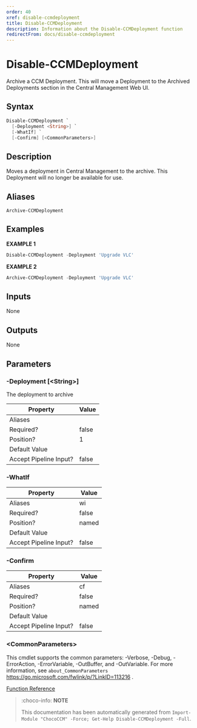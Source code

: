 ```yaml
---
order: 40
xref: disable-ccmdeployment
title: Disable-CCMDeployment
description: Information about the Disable-CCMDeployment function
redirectFrom: docs/disable-ccmdeployment
---
```


# Disable-CCMDeployment

<!-- This documentation is automatically generated from /Disable-CCMDeployment.ps1 using GenerateDocs.ps1. Contributions are welcome at the original location(s). -->

Archive a CCM Deployment. This will move a Deployment to the Archived Deployments section in the Central Management Web UI.

## Syntax

~~~powershell
Disable-CCMDeployment `
  [-Deployment <String>] `
  [-WhatIf] `
  [-Confirm] [<CommonParameters>]
~~~

## Description

Moves a deployment in Central Management to the archive. This Deployment will no longer be available for use.


## Aliases

`Archive-CCMDeployment`


## Examples

 **EXAMPLE 1**

~~~powershell
Disable-CCMDeployment -Deployment 'Upgrade VLC'

~~~

**EXAMPLE 2**

~~~powershell
Archive-CCMDeployment -Deployment 'Upgrade VLC'

~~~

## Inputs

None

## Outputs

None

## Parameters

###  -Deployment [&lt;String&gt;]
The deployment to archive

Property               | Value
---------------------- | -----
Aliases                |
Required?              | false
Position?              | 1
Default Value          |
Accept Pipeline Input? | false

###  -WhatIf
Property               | Value
---------------------- | -----
Aliases                | wi
Required?              | false
Position?              | named
Default Value          |
Accept Pipeline Input? | false

###  -Confirm
Property               | Value
---------------------- | -----
Aliases                | cf
Required?              | false
Position?              | named
Default Value          |
Accept Pipeline Input? | false

### &lt;CommonParameters&gt;

This cmdlet supports the common parameters: -Verbose, -Debug, -ErrorAction, -ErrorVariable, -OutBuffer, and -OutVariable. For more information, see `about_CommonParameters` https://go.microsoft.com/fwlink/p/?LinkID=113216 .



[Function Reference](xref:chococcm-functions)

> :choco-info: **NOTE**
> 
> This documentation has been automatically generated from `Import-Module "ChocoCCM" -Force; Get-Help Disable-CCMDeployment -Full`.
